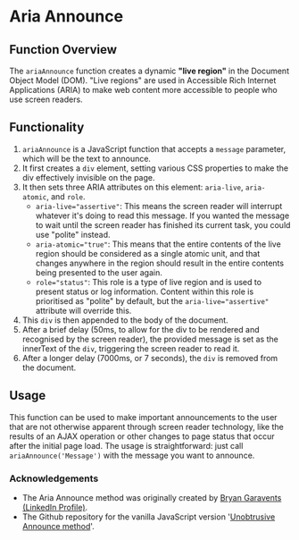 
<Meta title="AccessibleComponents/ARIA Announce Live Region Technique explained" />

<h1>Aria Announce</h1>

<h2>Function Overview</h2>
<p>
  The <code>ariaAnnounce</code> function creates a dynamic <strong>"live region"</strong> in the Document Object Model (DOM). "Live regions" are used in Accessible Rich Internet Applications (ARIA) to make web content more accessible to people who use screen readers.
</p>

<h2>Functionality</h2>
<ol>
  <li>
    <code>ariaAnnounce</code> is a JavaScript function that accepts a <code>message</code> parameter, which will be the text to announce.
  </li>
  <li>
    It first creates a <code>div</code> element, setting various CSS properties to make the div effectively invisible on the page.
  </li>
  <li>
    It then sets three ARIA attributes on this element: <code>aria-live</code>, <code>aria-atomic</code>, and <code>role</code>.
    <ul>
      <li>
        <code>aria-live="assertive"</code>: This means the screen reader will interrupt whatever it's doing to read this message. If you wanted the message to wait until the screen reader has finished its current task, you could use "polite" instead.
      </li>
      <li>
        <code>aria-atomic="true"</code>: This means that the entire contents of the live region should be considered as a single atomic unit, and that changes anywhere in the region should result in the entire contents being presented to the user again.
      </li>
      <li>
        <code>role="status"</code>: This role is a type of live region and is used to present status or log information. Content within this role is prioritised as "polite" by default, but the <code>aria-live="assertive"</code> attribute will override this.
      </li>
    </ul>
  </li>
  <li>
    This <code>div</code> is then appended to the body of the document.
  </li>
  <li>
    After a brief delay (50ms, to allow for the div to be rendered and recognised by the screen reader), the provided message is set as the innerText of the <code>div</code>, triggering the screen reader to read it.
  </li>
  <li>
    After a longer delay (7000ms, or 7 seconds), the <code>div</code> is removed from the document.
  </li>
</ol>

<h2>Usage</h2>
<p>
  This function can be used to make important announcements to the user that are not otherwise apparent through screen reader technology, like the results of an AJAX operation or other changes to page status that occur after the initial page load. The usage is straightforward: just call <code>ariaAnnounce('Message')</code> with the message you want to announce.
</p>

<h3>Acknowledgements</h3>
<ul>
<li>The Aria Announce method was originally created by <a href="https://www.linkedin.com/in/bgaraventa/">Bryan Garavents (LinkedIn Profile)</a>.</li>
<li>The Github repository for the vanilla JavaScript version '<a href="https://github.com/WhatSock/aria-announce">Unobtrusive Announce method</a>'.</li>
</ul>